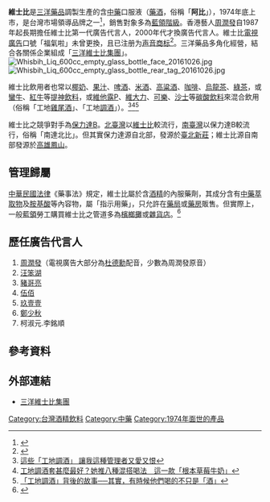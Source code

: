 '''維士比'''是[[三洋藥品|三洋藥品]]調製生產的含[[中藥|中藥]]口服液（[[藥酒|藥酒]]，俗稱「'''阿比'''」），1974年底上市，是台灣市場領導品牌之一<ref>{{Cite web |url=http://www.businessweekly.com.tw/KArticle.aspx?id=1411 |title=三洋維士比如何追到青島啤酒？ |accessdate=2015-12-25 |archive-date=2015-12-26 |archive-url=https://web.archive.org/web/20151226042133/http://www.businessweekly.com.tw/KArticle.aspx?id=1411 |dead-url=no }}</ref>，銷售對象多為[[藍領階級|藍領階級]]。香港藝人[[周潤發|周潤發]]自1987年起長期擔任維士比第一代廣告代言人，2000年代才換廣告代言人。維士比[[電視廣告|電視廣告]]口號「福氣啦」未曾更換，且已注册为[[声音商标|声音商标]]<ref>{{cite news|url=http://www.cna.com.tw/news/firstnews/201603050146-1.aspx|title=台灣聲音商標達49件 「福氣啦」別亂用|author=黃巧雯|publisher=[[中央通讯社|中央通讯社]]|date=2016-03-05|accessdate=2017-06-02|archive-date=2017-07-04|archive-url=https://web.archive.org/web/20170704223015/http://www.cna.com.tw/news/firstnews/201603050146-1.aspx|dead-url=no}}</ref>。三洋藥品多角化經營，結合各關係企業組成「[[三洋維士比集團|三洋維士比集團]]」。
[[File:Whisbih_Liq_600cc_empty_glass_bottle_face_20161026.jpg|thumb]]
[[File:Whisbih_Liq_600cc_empty_glass_bottle_rear_tag_20161026.jpg|thumb]]

維士比飲用者也常以[[椰奶|椰奶]]、[[果汁|果汁]]、[[啤酒|啤酒]]、[[米酒|米酒]]、[[高粱酒|高粱酒]]、[[咖啡|咖啡]]、[[烏龍茶|烏龍茶]]、[[綠茶|綠茶]]，或[[蠻牛|蠻牛]]、[[紅牛|紅牛]]等[[提神飲料|提神飲料]]，或[[維他露P|維他露P]]、[[維大力|維大力]]、[[可樂|可樂]]、[[沙士|沙士]]等[[碳酸飲料|碳酸飲料]]來混合飲用（俗稱「工地[[雞尾酒|雞尾酒]]」、「工地[[調酒|調酒]]」）。<ref>[https://www.cheers.com.tw/article/article.action?id=5081107 這些「工地調酒」 讓我這種管理者又愛又恨]</ref><ref>[https://www.ftvnews.com.tw/news/detail/2021602W0214 工地調酒套甚麼最好？她推八種混搭喝法　這一款「根本草莓牛奶」]</ref><ref>[https://www.ftvnews.com.tw/news/detail/2021602W0214 「工地調酒」背後的故事──其實，有時候他們喝的不只是「酒」]</ref>

維士比之競爭對手為[[保力達B|保力達B]]。[[北臺灣|北臺灣]]以[[維士比|維士比]]較流行，[[南臺灣|南臺灣]]以保力達B較流行，俗稱「南達北比」。但其實保力達源自北部，發源於[[臺北|臺北]][[新莊|新莊]]；維士比源自南部發源於[[高雄|高雄]][[鳳山|鳳山]]。

==管理歸屬==
[[中華民國法律|中華民國法律]]《藥事法》規定，維士比屬於含[[酒精|酒精]]的內服藥劑，其成分含有[[科學中藥|中藥萃取物]]及[[胺基酸|胺基酸]]等內容物，屬「指示用藥」，只允許在[[藥局|藥局]]或[[藥房|藥房]]販售。但實際上，一般[[藍領|藍領]]勞工購買維士比之管道多為[[檳榔攤|檳榔攤]]或[[雜貨店|雜貨店]]。<ref>{{Cite web |url=https://tw.news.yahoo.com/%E5%90%AB%E9%85%92%E7%B2%BE%E6%8F%90%E7%A5%9E%E9%A3%B2%E6%96%99-%E9%99%90%E8%97%A5%E5%B1%80%E8%B2%A9%E8%B3%A3-100217171.html |title=含酒精提神飲料 限藥局販賣 |last=龍瑞雲|work=中央社 |date=2012-12-15 |accessdate=2015-12-25 |archive-date=2015-12-26 |archive-url=https://web.archive.org/web/20151226013148/https://tw.news.yahoo.com/%E5%90%AB%E9%85%92%E7%B2%BE%E6%8F%90%E7%A5%9E%E9%A3%B2%E6%96%99-%E9%99%90%E8%97%A5%E5%B1%80%E8%B2%A9%E8%B3%A3-100217171.html |dead-url=no }}</ref>

==歷任廣告代言人==
#[[周潤發|周潤發]]（電視廣告大部分為[[杜德勳|杜德勳]]配音，少數為周潤發原音）
#[[汪笨湖|汪笨湖]]
#[[豬哥亮|豬哥亮]]
#[[伍佰|伍佰]]
#[[玖壹壹|玖壹壹]]
#[[鄭少秋|鄭少秋]]
#柯淑元.李銘順

==參考資料==
{{reflist}}

==外部連結==
*[http://www.hokia.com.tw/ 三洋維士比集團] {{Wayback|url=http://www.hokia.com.tw/ |date=20151210182607 }}

[[Category:台灣酒精飲料|Category:台灣酒精飲料]]
[[Category:中藥|Category:中藥]]
[[Category:1974年面世的產品|Category:1974年面世的產品]]